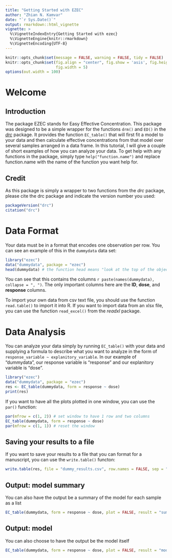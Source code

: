 ```yaml
---
title: "Getting Started with EZEC"
author: "Zhian N. Kamvar"
date: "`r Sys.Date()`"
output: rmarkdown::html_vignette
vignette: >
  %\VignetteIndexEntry{Getting Started with ezec}
  %\VignetteEngine{knitr::rmarkdown}
  %\VignetteEncoding{UTF-8}
---
```


```r
knitr::opts_chunk$set(message = FALSE, warning = FALSE, tidy = FALSE)
knitr::opts_chunk$set(fig.align = "center", fig.show = 'asis', fig.height = 5,
                      fig.width = 5)
options(out.width = 100)
```

Welcome
=======

Introduction
------------

The package EZEC stands for Easy Effective Concentration. This package was 
designed to be a simple wrapper for the functions `drm()` and `ED()` in the 
[*drc*](https://cran.r-project.org/package=drc) package. It provides the function
`EC_table()` that will first fit a model to your data and then calculate
effective concentrations from that model over several samples arranged in a data
frame. In this tutorial, I will give a couple of short examples of how you can 
analyze your data. To get help with any functions in the package, simply type
`help("function.name")` and replace function.name with the name of the function
you want help for.

Credit
------

As this package is simply a wrapper to two functions from the *drc* package,
please cite the drc package and indicate the version number you used:

```r
packageVersion("drc")
citation("drc")
```


Data Format
===========

Your data must be in a format that encodes one observation per row. You can see
an example of this in the `dummydata` data set:


```r
library("ezec")
data("dummydata", package = "ezec")
head(dummydata) # the function head means "look at the top of the object"
```

You can see that this contains the columns `r paste(names(dummydata), collapse =
", ")`. The only important columns here are the **ID**, **dose**, and
**response** columns. 

To import your own data from csv text file, you should use the function
`read.table()` to import it into R. If you want to import data from an xlsx
file, you can use the function `read_excel()` from the *readxl* package.

Data Analysis
=============

You can analyze your data simply by running `EC_table()` with your data and
supplying a formula to describe what you want to analyze in the form of
`response_variable ~ explanitory_variable`. In our example of "dummydata", our
response variable is "response" and our explanitory variable is "dose".

```r
library("ezec")
data("dummydata", package = "ezec")
res <- EC_table(dummydata, form = response ~ dose)
print(res)
```

If you want to have all the plots plotted in one window, you can use the `par()`
function:

```r
par(mfrow = c(1, 2)) # set window to have 1 row and two columns
EC_table(dummydata, form = response ~ dose)
par(mfrow = c(1, 1)) # reset the window
```

Saving your results to a file
-----------------------------

If you want to save your results to a file that you can format for a manuscript,
you can use the `write.table()` functon:

```r
write.table(res, file = "dummy_results.csv", row.names = FALSE, sep = ",")
```

Output: model summary
---------------------

You can also have the output be a summary of the model for each sample as a list

```r
EC_table(dummydata, form = response ~ dose, plot = FALSE, result = "summary")
```

Output: model
-------------

You can also choose to have the output be the model itself


```r
EC_table(dummydata, form = response ~ dose, plot = FALSE, result = "model")
```



